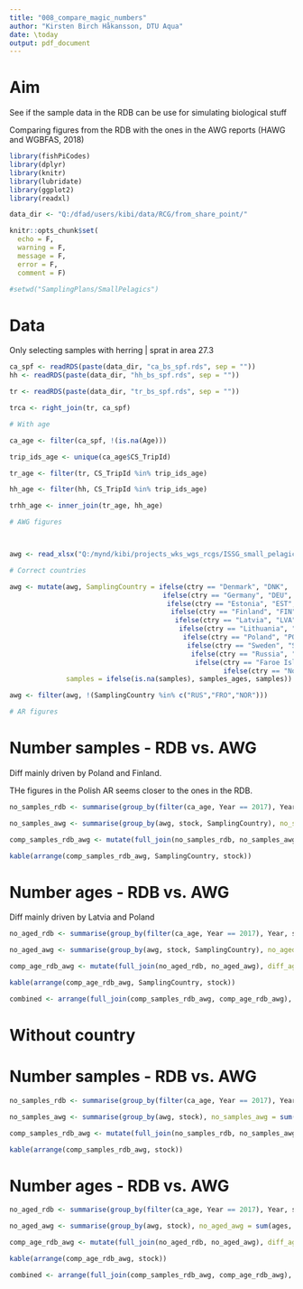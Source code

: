 ```yaml
---
title: "008_compare_magic_numbers"
author: "Kirsten Birch Håkansson, DTU Aqua"
date: \today
output: pdf_document
---
```


# Aim

See if the sample data in the RDB can be use for simulating biological stuff

Comparing figures from the RDB with the ones in the AWG reports (HAWG and WGBFAS, 2018)


```r

library(fishPiCodes)	
library(dplyr)
library(knitr)
library(lubridate)
library(ggplot2)
library(readxl)

data_dir <- "Q:/dfad/users/kibi/data/RCG/from_share_point/"

knitr::opts_chunk$set(
  echo = F,
  warning = F,
  message = F,
  error = F,
  comment = F)

#setwd("SamplingPlans/SmallPelagics")
```

# Data

Only selecting samples with herring | sprat in area 27.3

```r

ca_spf <- readRDS(paste(data_dir, "ca_bs_spf.rds", sep = ""))
hh <- readRDS(paste(data_dir, "hh_bs_spf.rds", sep = ""))

tr <- readRDS(paste(data_dir, "tr_bs_spf.rds", sep = ""))

trca <- right_join(tr, ca_spf)

# With age

ca_age <- filter(ca_spf, !(is.na(Age)))

trip_ids_age <- unique(ca_age$CS_TripId)

tr_age <- filter(tr, CS_TripId %in% trip_ids_age)

hh_age <- filter(hh, CS_TripId %in% trip_ids_age)

trhh_age <- inner_join(tr_age, hh_age)

# AWG figures



awg <- read_xlsx("Q:/mynd/kibi/projects_wks_wgs_rcgs/ISSG_small_pelagics_in_the_Baltic/gits/RCG_BA/SmallPelag/DataPrep/ref/awg_figures_2017.xlsx", sheet = 1)

# Correct countries

awg <- mutate(awg, SamplingCountry = ifelse(ctry == "Denmark", "DNK",
                                      ifelse(ctry == "Germany", "DEU",
                                       ifelse(ctry == "Estonia", "EST",
                                        ifelse(ctry == "Finland", "FIN",
                                         ifelse(ctry == "Latvia", "LVA",
                                          ifelse(ctry == "Lithuania", "LTU",
                                           ifelse(ctry == "Poland", "POL",
                                            ifelse(ctry == "Sweden", "SWE",
                                             ifelse(ctry == "Russia", "RUS",
                                              ifelse(ctry == "Faroe Islands", "FRO",
                                                     ifelse(ctry == "Norway", "NOR", NA))))))))))),
              samples = ifelse(is.na(samples), samples_ages, samples))

awg <- filter(awg, !(SamplingCountry %in% c("RUS","FRO","NOR")))

# AR figures


```


# Number samples - RDB vs. AWG

Diff mainly driven by Poland and Finland. 

THe figures in the Polish AR seems closer to the ones in the RDB.

```r

no_samples_rdb <- summarise(group_by(filter(ca_age, Year == 2017), Year, stock, SamplingCountry), no_samples_rdb = length(unique(CS_TripId)))

no_samples_awg <- summarise(group_by(awg, stock, SamplingCountry), no_samples_awg = sum(samples, na.rm = T))

comp_samples_rdb_awg <- mutate(full_join(no_samples_rdb, no_samples_awg), diff_samples = no_samples_awg - no_samples_rdb)
```

```r
kable(arrange(comp_samples_rdb_awg, SamplingCountry, stock))
```


# Number ages - RDB vs. AWG

Diff mainly driven by Latvia and Poland

```r

no_aged_rdb <- summarise(group_by(filter(ca_age, Year == 2017), Year, stock, SamplingCountry), no_aged_rdb = length(unique(CS_SMAWLId)))

no_aged_awg <- summarise(group_by(awg, stock, SamplingCountry), no_aged_awg = sum(ages, na.rm = T))

comp_age_rdb_awg <- mutate(full_join(no_aged_rdb, no_aged_awg), diff_aged = no_aged_awg-no_aged_rdb)
```

```r
kable(arrange(comp_age_rdb_awg, SamplingCountry, stock))
```

```r
combined <- arrange(full_join(comp_samples_rdb_awg, comp_age_rdb_awg), stock)
```


# Without country

# Number samples - RDB vs. AWG

```r

no_samples_rdb <- summarise(group_by(filter(ca_age, Year == 2017), Year, stock), no_samples_rdb = length(unique(CS_TripId)))

no_samples_awg <- summarise(group_by(awg, stock), no_samples_awg = sum(samples, na.rm = T))

comp_samples_rdb_awg <- mutate(full_join(no_samples_rdb, no_samples_awg), diff_samples = no_samples_awg - no_samples_rdb)
```

```r
kable(arrange(comp_samples_rdb_awg, stock))
```


# Number ages - RDB vs. AWG

```r

no_aged_rdb <- summarise(group_by(filter(ca_age, Year == 2017), Year, stock), no_aged_rdb = length(unique(CS_SMAWLId)))

no_aged_awg <- summarise(group_by(awg, stock), no_aged_awg = sum(ages, na.rm = T))

comp_age_rdb_awg <- mutate(full_join(no_aged_rdb, no_aged_awg), diff_aged = no_aged_awg-no_aged_rdb)
```

```r
kable(arrange(comp_age_rdb_awg, stock))
```

```r
combined <- arrange(full_join(comp_samples_rdb_awg, comp_age_rdb_awg), stock)
```